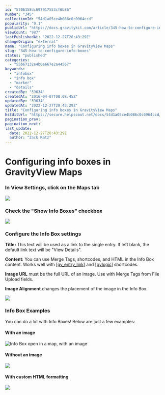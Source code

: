 ```yaml
---
id: "5706158dc697917553cf6b86"
number: "345"
collectionId: "54d1a05ce4b086c0c0964ccd"
popularity: "0.1"
publicUrl: "https://docs.gravitykit.com/article/345-how-to-configure-info-boxes"
viewCount: "987"
lastPublishedAt: "2022-12-27T20:43:29Z"
changeOrigin: "external"
name: "Configuring info boxes in GravityView Maps"
slug: "345-how-to-configure-info-boxes"
status: "published"
categories: 
  - "55b67132e4b0e667e2a44567"
keywords: 
  - "infobox"
  - "info box"
  - "marker"
  - "details"
createdBy: "59634"
createdAt: "2016-04-07T08:08:45Z"
updatedBy: "59634"
updatedAt: "2022-12-27T20:43:29Z"
title: "Configuring info boxes in GravityView Maps"
hsEditUrl: "https://secure.helpscout.net/docs/54d1a05ce4b086c0c0964ccd/article/5706158dc697917553cf6b86"
pagination_prev: 
pagination_next: 
last_update:
  date: 2022-12-27T20:43:29Z
  author: "Zack Katz"
---
```


# Configuring info boxes in GravityView Maps



### In View Settings, click on the Maps tab

![](https://www.gravitykit.com/wp-content/uploads/2018/01/in-view-settings-click-on-the-maps-tab.png?1460016447)

### Check the "Show Info Boxes" checkbox

![](https://www.gravitykit.com/wp-content/uploads/2018/01/check-the-show-info-boxes-checkbox.png?1460016448)

### Configure the Info Box settings

**Title:** This text will be used as a link to the single entry. If left blank, the default link text will be "View Details".

**Content:** You can use Merge Tags, shortcodes, and HTML in the Info Box content. Works well with [\[gv\_entry\_link\]](https://docs.gravitykit.com/article/287-gv-entry-link) and [\[gvlogic\]](https://docs.gravitykit.com/article/252-gvlogic-shortcode) shortcodes.

**Image URL** must be the full URL of an image. Use with Merge Tags from File Upload fields.

**Image Alignment** changes the placement of the image in the Info Box.

![](https://www.gravitykit.com/wp-content/uploads/2018/01/configure-the-info-box-settings.png?1460016449)

### Info Box Examples

You can do a lot with Info Boxes! Below are just a few examples:

#### With an image

![Info Box open in a map, with an image](https://www.gravitykit.com/wp-content/uploads/2018/01/info-box-open-in-a-map-with-an-image.png?1460016457)

#### Without an image

![](https://www.gravitykit.com/wp-content/uploads/2018/01/without-an-image.png?1460016462)

#### With custom HTML formatting

![](https://www.gravitykit.com/wp-content/uploads/2018/01/with-custom-html-formatting.png?1460016465)
